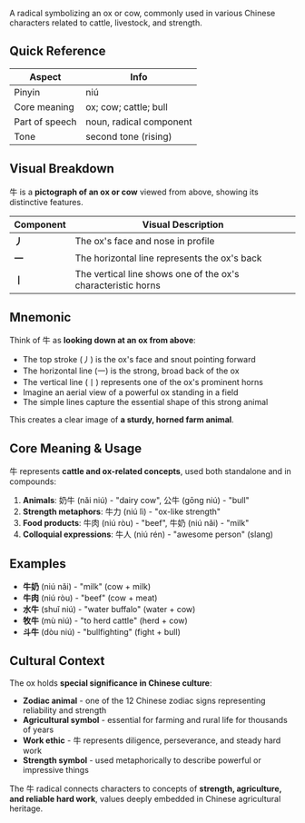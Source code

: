 A radical symbolizing an ox or cow, commonly used in various Chinese characters related to cattle,
livestock, and strength.

## Quick Reference

| Aspect         | Info                    |
| -------------- | ----------------------- |
| Pinyin         | niú                     |
| Core meaning   | ox; cow; cattle; bull   |
| Part of speech | noun, radical component |
| Tone           | second tone (rising)    |

## Visual Breakdown

牛 is a **pictograph of an ox or cow** viewed from above, showing its distinctive features.

| Component | Visual Description                                           |
| --------- | ------------------------------------------------------------ |
| **丿**    | The ox's face and nose in profile                            |
| **一**    | The horizontal line represents the ox's back                 |
| **丨**    | The vertical line shows one of the ox's characteristic horns |

## Mnemonic

Think of 牛 as **looking down at an ox from above**:

- The top stroke (丿) is the ox's face and snout pointing forward
- The horizontal line (一) is the strong, broad back of the ox
- The vertical line (丨) represents one of the ox's prominent horns
- Imagine an aerial view of a powerful ox standing in a field
- The simple lines capture the essential shape of this strong animal

This creates a clear image of **a sturdy, horned farm animal**.

## Core Meaning & Usage

牛 represents **cattle and ox-related concepts**, used both standalone and in compounds:

1. **Animals**: 奶牛 (nǎi niú) - "dairy cow", 公牛 (gōng niú) - "bull"
2. **Strength metaphors**: 牛力 (niú lì) - "ox-like strength"
3. **Food products**: 牛肉 (niú ròu) - "beef", 牛奶 (niú nǎi) - "milk"
4. **Colloquial expressions**: 牛人 (niú rén) - "awesome person" (slang)

## Examples

- **牛奶** (niú nǎi) - "milk" (cow + milk)
- **牛肉** (niú ròu) - "beef" (cow + meat)
- **水牛** (shuǐ niú) - "water buffalo" (water + cow)
- **牧牛** (mù niú) - "to herd cattle" (herd + cow)
- **斗牛** (dòu niú) - "bullfighting" (fight + bull)

## Cultural Context

The ox holds **special significance in Chinese culture**:

- **Zodiac animal** - one of the 12 Chinese zodiac signs representing reliability and strength
- **Agricultural symbol** - essential for farming and rural life for thousands of years
- **Work ethic** - 牛 represents diligence, perseverance, and steady hard work
- **Strength symbol** - used metaphorically to describe powerful or impressive things

The 牛 radical connects characters to concepts of **strength, agriculture, and reliable hard work**,
values deeply embedded in Chinese agricultural heritage.
